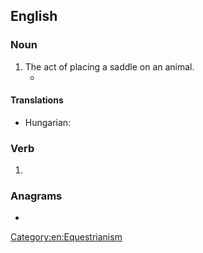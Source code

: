 ==English==

===Noun===
{{en-noun}}

# The act of placing a saddle on an animal.
#* {{quote-text|en|year=2001|author=Burt Phillips|title=The Ideal Horse: How to Train Him and Yourself|page=64|passage=During the first few '''saddlings''', do not use a saddle pad; it is unnecessary at this point and may fall and scare the horse.}}

====Translations====
{{trans-top|the act of placing a saddle on an animal}}
* Hungarian: {{t|hu|nyergelés}}
{{trans-mid}}
{{trans-bottom}}

===Verb===
{{head|en|verb form}}

# {{present participle of|en|saddle|nocat=1}}

===Anagrams===
* {{anagrams|en|a=addgilns|addlings}}

[[Category:en:Equestrianism]]